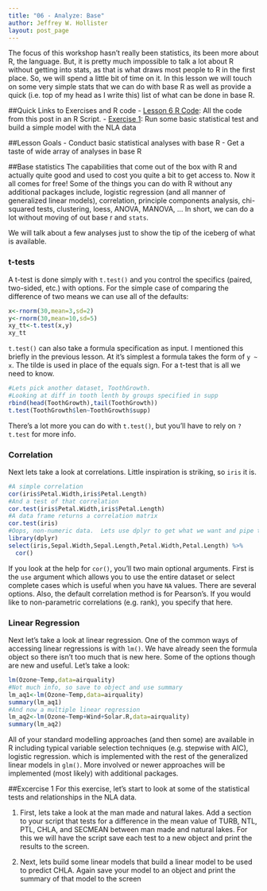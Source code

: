 ```yaml
---
title: "06 - Analyze: Base"
author: Jeffrey W. Hollister
layout: post_page
---
```

The focus of this workshop hasn't really been statistics, its been more about R, the language.  But, it is pretty much impossible to talk a lot about R without getting into stats, as that is what draws most people to R in the first place.  So, we will spend a little bit of time on it.  In this lesson we will touch on some very simple stats that we can do with base R as well as provide a quick (i.e. top of my head as I write this) list of what can be done in base R.  

##Quick Links to Exercises and R code
- [Lesson 6 R Code](/introR/rmd_posts/2015-01-15-06-Analyze.R): All the code from this post in an R Script.
- [Exercise 1](#exercise-1): Run some basic statistical test and build a simple model with the NLA data

##Lesson Goals
- Conduct basic statistical analyses with base R
- Get a taste of wide array of analyses in base R

##Base statistics
The capabilities that come out of the box with R and actually quite good and used to cost you quite a bit to get access to.  Now it all comes for free!  Some of the things you can do with R without any additional packages include, logistic regression (and all manner of generalized linear models), correlation, principle components analysis, chi-squared tests, clustering, loess, ANOVA, MANOVA, ...  In short, we can do a lot without moving of out base r and `stats`.

We will talk about a few analyses just to show the tip of the iceberg of what is available.

### t-tests
A t-test is done simply with `t.test()` and you control the specifics (paired, two-sided, etc.) with options.  For the simple case of comparing the difference of two means we can use all of the defaults:

```r
x<-rnorm(30,mean=3,sd=2)
y<-rnorm(30,mean=10,sd=5)
xy_tt<-t.test(x,y)
xy_tt
```

`t.test()` can also take a formula specification as input. I mentioned this briefly in the previous lesson.  At it's simplest a formula takes the form of `y ~ x`.  The tilde is used in place of the equals sign.  For a t-test that is all we need to know.  

```r
#Lets pick another dataset, ToothGrowth.
#Looking at diff in tooth lenth by groups specified in supp
rbind(head(ToothGrowth),tail(ToothGrowth))
t.test(ToothGrowth$len~ToothGrowth$supp)
```
There's a lot more you can do with `t.test()`, but you'll have to rely on `?t.test` for more info.

### Correlation
Next lets take a look at correlations.  Little inspiration is striking, so `iris` it is.

```r
#A simple correlation
cor(iris$Petal.Width,iris$Petal.Length)
#And a test of that correlation
cor.test(iris$Petal.Width,iris$Petal.Length)
#A data frame returns a correlation matrix
cor.test(iris)
#Oops, non-numeric data.  Lets use dplyr to get what we want and pipe to cor
library(dplyr)
select(iris,Sepal.Width,Sepal.Length,Petal.Width,Petal.Length) %>% 
  cor()
```

If you look at the help for `cor()`, you'll two main optional arguments.  First is the `use` argument which allows you to use the entire dataset or select complete cases which is useful when you have `NA` values.  There are several options.  Also, the default correlation method is for Pearson's.  If you would like to non-parametric correlations (e.g. rank), you specify that here.

### Linear Regression
Next let's take a look at linear regression.  One of the common ways of accessing linear regressions is with `lm()`.  We have already seen the formula object so there isn't too much that is new here.  Some of the options though are new and useful.  Let's take a look:

```r
lm(Ozone~Temp,data=airquality)
#Not much info, so save to object and use summary
lm_aq1<-lm(Ozone~Temp,data=airquality)
summary(lm_aq1)
#And now a multiple linear regression
lm_aq2<-lm(Ozone~Temp+Wind+Solar.R,data=airquality)
summary(lm_aq2)
```

All of your standard modelling approaches (and then some) are available in R including typical variable selection techniques (e.g. stepwise with AIC), logistic regression. which is implemented with the rest of the generalized linear models in `glm()`.  More involved or newer approaches will be implemented (most likely) with additional packages.

##Excercise 1
For this exercise, let's start to look at some of the statistical tests and relationships in the NLA data.

1. First, lets take a look at the man made and natural lakes.  Add a section to your script that tests for a difference in the mean value of TURB, NTL, PTL, CHLA, and SECMEAN between man made and natural lakes.  For this we will have the script save each test to a new object and print the results to the screen.

2. Next, lets build some linear models that build a linear model to be used to predict CHLA.  Again save your model to an object and print the summary of that model to the screen
